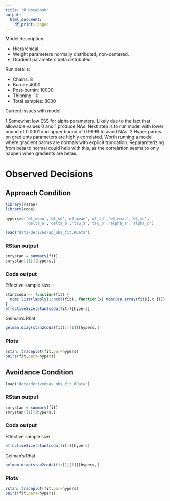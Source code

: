 ```yaml
---
title: "R Notebook"
output:
  html_document:
    df_print: paged
---
```


Model description:

* Hierarchical
* Weight parameters normally distributed, non-centered.
* Gradient parameters beta distributed.

Run details: 

* Chains: 8
* Burnin: 4000
* Post-burnin: 10000
* Thinning: 10
* Total samples: 8000

Current issues with model:

1 Somewhat low ESS for alpha parameters. Likely due to the fact that allowable values 0 and 1 produce NAs. Next step is to run model with lower bound of 0.0001 and upper bound of 0.9999 to avoid NAs.
2 Hyper parms on gradients parameters are highly correlated. Worth running a model where gradient parms are normals with explicit truncation. Reparamterizing from beta to normal could help with this, as the correlation seems to only happen when gradients are betas.

# Observed Decisions

## Approach Condition

```r
library(rstan)
library(coda)

hypers=c('w1_mean','w1_sd','w2_mean','w2_sd','w3_mean','w3_sd',
         'delta_a','delta_b','tau_a','tau_b','alpha_a','alpha_b')

load("data/derived/ap_obs_fit.RData")
```

### RStan output

```r
smrystan = summary(fit)
smrystan[[1]][hypers,]
```

### Coda output

Effective sample size

```r
stan2coda <- function(fit) {
  mcmc.list(lapply(1:ncol(fit), function(x) mcmc(as.array(fit)[,x,])))
}
effectiveSize(stan2coda(fit))[hypers]
```

Gelman's Rhat

```r
gelman.diag(stan2coda(fit))[[1]][hypers,]
```

### Plots

```r
rstan::traceplot(fit,par=hypers)
pairs(fit,pars=hypers)
```

## Avoidance Condition

```r
load("data/derived/av_obs_fit.RData")
```

### RStan output

```r
smrystan = summary(fit)
smrystan[[1]][hypers,]
```

### Coda output

Effective sample size
```r
effectiveSize(stan2coda(fit))[hypers]
```

Gelman's Rhat

```r
gelman.diag(stan2coda(fit))[[1]][hypers,]
```

### Plots

```r
rstan::traceplot(fit,par=hypers)
pairs(fit,pars=hypers)
```
